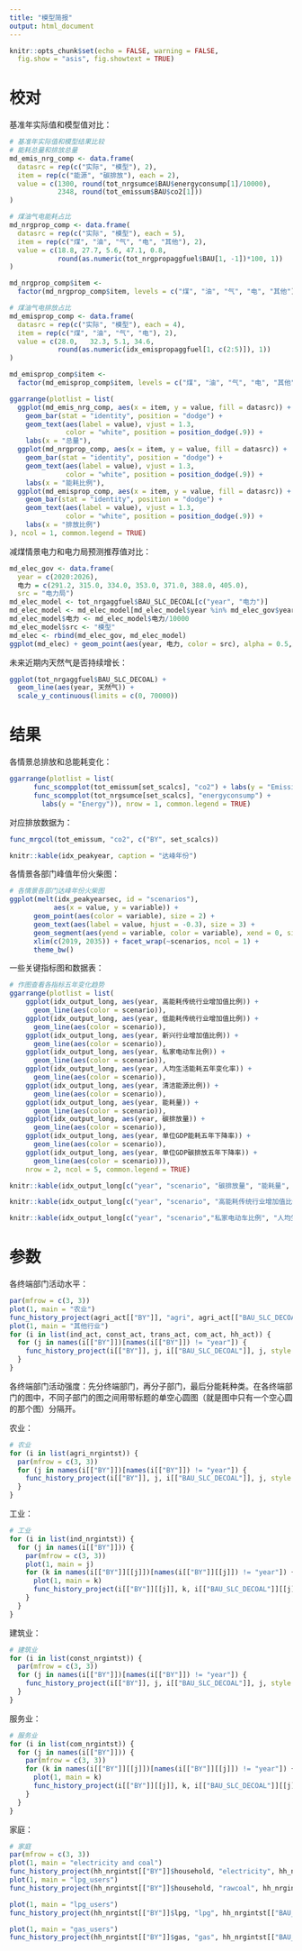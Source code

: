 ```yaml
---
title: "模型简报"
output: html_document
---
```


```r
knitr::opts_chunk$set(echo = FALSE, warning = FALSE, 
  fig.show = "asis", fig.showtext = TRUE)
```

# 校对

基准年实际值和模型值对比：

```r
# 基准年实际值和模型结果比较
# 能耗总量和排放总量
md_emis_nrg_comp <- data.frame(
  datasrc = rep(c("实际", "模型"), 2), 
  item = rep(c("能源", "碳排放"), each = 2), 
  value = c(1300, round(tot_nrgsumce$BAU$energyconsump[1]/10000), 
            2348, round(tot_emissum$BAU$co2[1]))
)

# 煤油气电能耗占比
md_nrgprop_comp <- data.frame(
  datasrc = rep(c("实际", "模型"), each = 5), 
  item = rep(c("煤", "油", "气", "电", "其他"), 2),
  value = c(18.8, 27.7, 5.6, 47.1, 0.8, 
            round(as.numeric(tot_nrgpropaggfuel$BAU[1, -1])*100, 1))
)

md_nrgprop_comp$item <- 
  factor(md_nrgprop_comp$item, levels = c("煤", "油", "气", "电", "其他"))

# 煤油气电排放占比
md_emisprop_comp <- data.frame(
  datasrc = rep(c("实际", "模型"), each = 4), 
  item = rep(c("煤", "油", "气", "电"), 2),
  value = c(28.0,	32.3, 5.1, 34.6, 
            round(as.numeric(idx_emispropaggfuel[1, c(2:5)]), 1))
)

md_emisprop_comp$item <- 
  factor(md_emisprop_comp$item, levels = c("煤", "油", "气", "电", "其他"))

ggarrange(plotlist = list(
  ggplot(md_emis_nrg_comp, aes(x = item, y = value, fill = datasrc)) + 
    geom_bar(stat = "identity", position = "dodge") + 
    geom_text(aes(label = value), vjust = 1.3, 
              color = "white", position = position_dodge(.9)) + 
    labs(x = "总量"), 
  ggplot(md_nrgprop_comp, aes(x = item, y = value, fill = datasrc)) + 
    geom_bar(stat = "identity", position = "dodge") + 
    geom_text(aes(label = value), vjust = 1.3, 
              color = "white", position = position_dodge(.9)) + 
    labs(x = "能耗比例"), 
  ggplot(md_emisprop_comp, aes(x = item, y = value, fill = datasrc)) + 
    geom_bar(stat = "identity", position = "dodge") + 
    geom_text(aes(label = value), vjust = 1.3, 
              color = "white", position = position_dodge(.9)) + 
    labs(x = "排放比例")
), ncol = 1, common.legend = TRUE)
```

减煤情景电力和电力局预测推荐值对比：

```r
md_elec_gov <- data.frame(
  year = c(2020:2026), 
  电力 = c(291.2, 315.0, 334.0, 353.0, 371.0, 388.0, 405.0), 
  src = "电力局")
md_elec_model <- tot_nrgaggfuel$BAU_SLC_DECOAL[c("year", "电力")]
md_elec_model <- md_elec_model[md_elec_model$year %in% md_elec_gov$year, ]
md_elec_model$电力 <- md_elec_model$电力/10000
md_elec_model$src <- "模型"
md_elec <- rbind(md_elec_gov, md_elec_model)
ggplot(md_elec) + geom_point(aes(year, 电力, color = src), alpha = 0.5, size = 2)
```

未来近期内天然气是否持续增长：

```r
ggplot(tot_nrgaggfuel$BAU_SLC_DECOAL) + 
  geom_line(aes(year, 天然气)) +
  scale_y_continuous(limits = c(0, 70000))
```

# 结果

各情景总排放和总能耗变化：

```r
ggarrange(plotlist = list(
      func_scompplot(tot_emissum[set_scalcs], "co2") + labs(y = "Emission"), 
      func_scompplot(tot_nrgsumce[set_scalcs], "energyconsump") + 
        labs(y = "Energy")), nrow = 1, common.legend = TRUE)
```

对应排放数据为：

```r
func_mrgcol(tot_emissum, "co2", c("BY", set_scalcs))
```

```r
knitr::kable(idx_peakyear, caption = "达峰年份")
```

各情景各部门峰值年份火柴图：

```r
# 各情景各部门达峰年份火柴图
ggplot(melt(idx_peakyearsec, id = "scenarios"), 
           aes(x = value, y = variable)) + 
      geom_point(aes(color = variable), size = 2) + 
      geom_text(aes(label = value, hjust = -0.3), size = 3) + 
      geom_segment(aes(yend = variable, color = variable), xend = 0, size = 1) +
      xlim(c(2019, 2035)) + facet_wrap(~scenarios, ncol = 1) + 
      theme_bw()
```

一些关键指标图和数据表：

```r
# 作图查看各指标五年变化趋势
ggarrange(plotlist = list(
    ggplot(idx_output_long, aes(year, 高能耗传统行业增加值比例)) + 
      geom_line(aes(color = scenario)), 
    ggplot(idx_output_long, aes(year, 低能耗传统行业增加值比例)) + 
      geom_line(aes(color = scenario)), 
    ggplot(idx_output_long, aes(year, 新兴行业增加值比例)) + 
      geom_line(aes(color = scenario)), 
    ggplot(idx_output_long, aes(year, 私家电动车比例)) + 
      geom_line(aes(color = scenario)), 
    ggplot(idx_output_long, aes(year, 人均生活能耗五年变化率)) + 
      geom_line(aes(color = scenario)), 
    ggplot(idx_output_long, aes(year, 清洁能源比例)) + 
      geom_line(aes(color = scenario)), 
    ggplot(idx_output_long, aes(year, 能耗量)) + 
      geom_line(aes(color = scenario)), 
    ggplot(idx_output_long, aes(year, 碳排放量)) + 
      geom_line(aes(color = scenario)), 
    ggplot(idx_output_long, aes(year, 单位GDP能耗五年下降率)) + 
      geom_line(aes(color = scenario)), 
    ggplot(idx_output_long, aes(year, 单位GDP碳排放五年下降率)) + 
      geom_line(aes(color = scenario))), 
    nrow = 2, ncol = 5, common.legend = TRUE)
```

```r
knitr::kable(idx_output_long[c("year", "scenario", "碳排放量", "能耗量", "单位GDP碳排放五年下降率", "单位GDP能耗五年下降率")], digit = 2, caption = "能耗和碳排放指标")
```

```r
knitr::kable(idx_output_long[c("year", "scenario", "高能耗传统行业增加值比例", "低能耗传统行业增加值比例", "新兴行业增加值比例")], digit = 2, caption = "工业关键指标") 
```

```r
knitr::kable(idx_output_long[c("year", "scenario","私家电动车比例", "人均生活能耗", "人均生活能耗五年变化率")], digit = 2, caption = "其他行业关键指标") 
```

# 参数

各终端部门活动水平：

```r
par(mfrow = c(3, 3))
plot(1, main = "农业")
func_history_project(agri_act[["BY"]], "agri", agri_act[["BAU_SLC_DECOAL"]], "area", style = "base")
plot(1, main = "其他行业")
for (i in list(ind_act, const_act, trans_act, com_act, hh_act)) {
  for (j in names(i[["BY"]])[names(i[["BY"]]) != "year"]) {
    func_history_project(i[["BY"]], j, i[["BAU_SLC_DECOAL"]], j, style = "base")
  }
}
```

各终端部门活动强度：先分终端部门，再分子部门，最后分能耗种类。在各终端部门的图中，不同子部门的图之间用带标题的单空心圆图（就是图中只有一个空心圆的那个图）分隔开。

农业：

```r
# 农业
for (i in list(agri_nrgintst)) {
  par(mfrow = c(3, 3))
  for (j in names(i[["BY"]])[names(i[["BY"]]) != "year"]) {
    func_history_project(i[["BY"]], j, i[["BAU_SLC_DECOAL"]], j, style = "base")
  }
}
```

工业：

```r
# 工业
for (i in list(ind_nrgintst)) {
  for (j in names(i[["BY"]])) {
    par(mfrow = c(3, 3))
    plot(1, main = j)
    for (k in names(i[["BY"]][[j]])[names(i[["BY"]][[j]]) != "year"]) {
      plot(1, main = k)
      func_history_project(i[["BY"]][[j]], k, i[["BAU_SLC_DECOAL"]][[j]], k, style = "base")
    }
  }
}
```

建筑业：

```r
# 建筑业
for (i in list(const_nrgintst)) {
  par(mfrow = c(3, 3))
  for (j in names(i[["BY"]])[names(i[["BY"]]) != "year"]) {
    func_history_project(i[["BY"]], j, i[["BAU_SLC_DECOAL"]], j, style = "base")
  }
}
```

服务业：

```r
# 服务业
for (i in list(com_nrgintst)) {
  for (j in names(i[["BY"]])) {
    par(mfrow = c(3, 3))
    for (k in names(i[["BY"]][[j]])[names(i[["BY"]][[j]]) != "year"]) {
      plot(1, main = k)
      func_history_project(i[["BY"]][[j]], k, i[["BAU_SLC_DECOAL"]][[j]], k, style = "base")
    }
  }
}
```

家庭：

```r
# 家庭
par(mfrow = c(3, 3))
plot(1, main = "electricity and coal")
func_history_project(hh_nrgintst[["BY"]]$household, "electricity", hh_nrgintst[["BAU_SLC_DECOAL"]]$hh_coal_elec, "electricity", style = "base")
plot(1, main = "lpg_users")
func_history_project(hh_nrgintst[["BY"]]$household, "rawcoal", hh_nrgintst[["BAU_SLC_DECOAL"]]$hh_coal_elec, "rawcoal", style = "base")

plot(1, main = "lpg_users")
func_history_project(hh_nrgintst[["BY"]]$lpg, "lpg", hh_nrgintst[["BAU_SLC_DECOAL"]]$hh_lpg, "lpg", style = "base")

plot(1, main = "gas_users")
func_history_project(hh_nrgintst[["BY"]]$gas, "gas", hh_nrgintst[["BAU_SLC_DECOAL"]]$hh_gas, "gas", style = "base")
```


